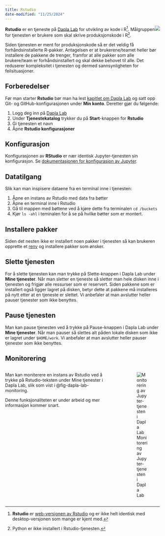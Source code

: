 ```yaml
---
title: Rstudio
date-modified: "11/25/2024"
---
```


![](../images/dapla-lab-rstudio.png){style="max-width: 350%; float: right;" fig-alt="Jupyter Service"}

**Rstudio** er en tjeneste på [Dapla Lab](./dapla-lab.html) for utvikling av kode i R^[**Rstudio** er [web-versjonen av Rstudio](https://posit.co/products/open-source/rstudio-server/) og er ikke helt identisk med desktop-versjonen som mange er kjent med.]. Målgruppen for tjenesten er brukere som skal skrive produksjonskode i R^[Python er ikke installert i Rstudio-tjenesten.].

Siden tjenesten er ment for produksjonskode så er det veldig få forhåndsinstallerte R-pakker. Antagelsen er at brukerene/teamet heller bør installere de pakkene de trenger, framfor at alle pakker som alle brukere/team er forhåndsinstallert og skal dekke behovet til alle. Det reduserer kompleksitet i tjenesten og dermed sannsynligheten for feilsituasjoner.

## Forberedelser

Før man starter **Rstudio** bør man ha lest [kapitlet om Dapla Lab](./dapla-lab.html) og satt opp Git- og GitHub-konfigurasjonen under **Min konto**. Deretter gjør du følgende:

1. Logg deg inn på [Dapla Lab](https://lab.dapla.ssb.no/)
2. Under **Tjenestekatalog** trykker du på **Start**-knappen for **Rstudio**
3. Gi tjenesten et navn
4. Åpne **Rstudio konfigurasjoner**

## Konfigurasjon

Konfigurasjonen av **RStudio** er nær identisk Jupyter-tjenesten sin konfigurasjon. Se [dokumentasjonen for konfigurasjon av Jupyter](./jupyter.qmd#konfigurasjon).

## Datatilgang

Slik kan man inspisere dataene fra en terminal inne i tjenesten: 

1. Åpne en instans av Rstudio med data fra bøtter 
2. Åpne en terminal inne i Rstudio
3. Gå til mappen med bøttene ved å kjøre dette fra terminalen `cd /buckets`
3. Kjør `ls -ahl` i teminalen for å se på hvilke bøtter som er montert.

## Installere pakker

Siden det nesten ikke er installert noen pakker i tjenesten så kan brukeren opprette et [renv](renv.qmd) og installere pakker som ønsker. 

## Slette tjenesten

For å slette tjenesten kan man trykke på Slette-knappen i Dapla Lab under **Mine tjenester**. Når man sletter en tjeneste så sletter man hele disken inne i tjenesten og frigjør alle ressurser som er reservert. Siden pakkene som er installert også ligger lagret på disken, betyr dette at pakkene må installeres på nytt etter at en tjeneste er slettet. Vi anbefaler at man avslutter heller pauser tjenester som ikke benyttes.

## Pause tjenesten

Man kan pause tjenesten ved å trykke på Pause-knappen i Dapla Lab under **Mine tjenester**. Når man pauser så slettes alt påden lokale disken som ikke er lagret under `$HOME/work`. Vi anbefaler at man avslutter heller pauser tjenester som ikke benyttes.

## Monitorering

:::: {.columns}

::: {.column width="70%"}
Man kan moniterere en instans av Rstudio ved å trykke på Rstudio-teksten under Mine tjenester i Dapla Lab, slik som vist i @fig-dapla-lab-monitoring.

Denne funksjonaliteten er under arbeid og mer informasjon kommer snart. 
:::

::: {.column width="5%"}
<!-- empty column to create gap -->
:::

::: {.column width="25%"}
![Monitorering av Jupyter-tjenesten i Dapla Lab](../images/dapla-lab-monitoring.png){fig-alt="Viser Persitence-fanen i Jupyter-konfigurasjonen i Dapla Lab." #fig-dapla-lab-monitoring}
:::

::::

